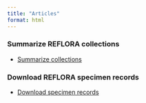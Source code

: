 ```yaml
---
title: "Articles"
format: html
---
```


<style>
  body {
  background-image: url("/figures/reflora_bg.png");
  background-size: cover;
  background-repeat: no-repeat;
}
</style>

::: {layout-ncol="2"}
::: {style="display: block;"}
### Summarize REFLORA collections

- [Summarize collections](/articles/summarize_reflora_collections.qmd)  
:::
::: {style="display: block;"}

### Download REFLORA specimen records   

- [Download specimen records](/articles/download_reflora_collections.qmd)
:::
:::
